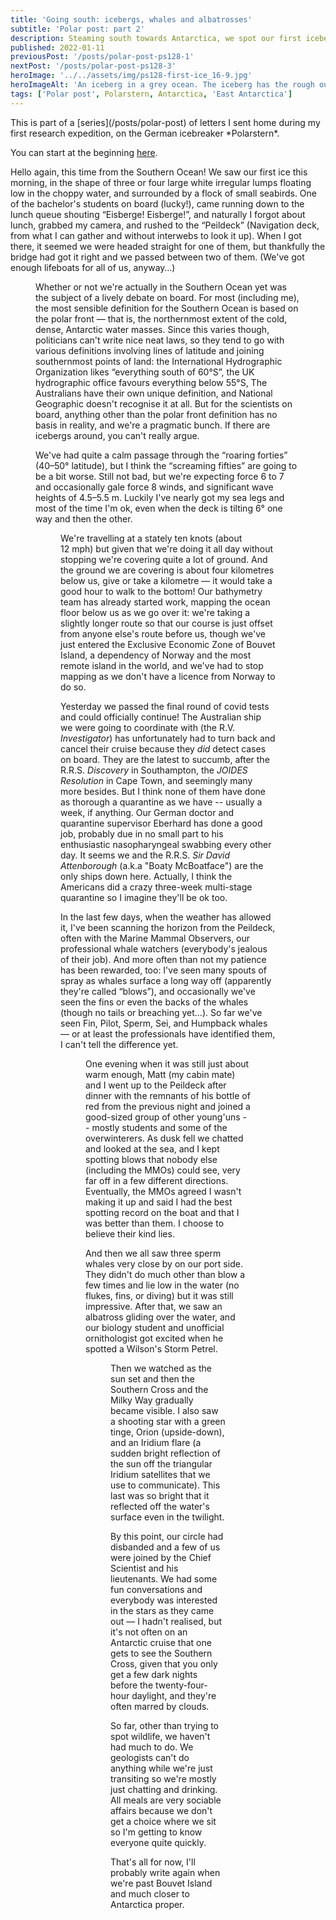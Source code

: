 ```yaml
---
title: 'Going south: icebergs, whales and albatrosses'
subtitle: 'Polar post: part 2'
description: Steaming south towards Antarctica, we spot our first icebergs and plenty of whales.
published: 2022-01-11
previousPost: '/posts/polar-post-ps128-1'
nextPost: '/posts/polar-post-ps128-3'
heroImage: '../../assets/img/ps128-first-ice_16-9.jpg'
heroImageAlt: 'An iceberg in a grey ocean. The iceberg has the rough outline of a bird lying on its back.'
tags: ['Polar post', Polarstern, Antarctica, 'East Antarctica']
---
```



<InfoBox>
This is part of a [series](/posts/polar-post) of letters I sent home during my first research expedition, on the German icebreaker *Polarstern*.

You can start at the beginning [here](/posts/polar-post-ps128-1).
</InfoBox>


Hello again, this time from the Southern Ocean! We saw our first ice this morning, in the shape of three or four large white irregular lumps floating low in the choppy water, and surrounded by a flock of small seabirds. One of the bachelor's students on board (lucky!), came running down to the lunch queue shouting “Eisberge! Eisberge!”, and naturally I forgot about lunch, grabbed my camera, and rushed to the “Peildeck” (Navigation deck, from what I can gather and without interwebs to look it up). When I got there, it seemed we were headed straight for one of them, but thankfully the bridge had got it right and we passed between two of them. (We've got enough lifeboats for all of us, anyway…)


<Figure src={iceberg}  alt="Photo of an iceberg in a grey ocean with a bell in the foreground. The iceberg has the rough outline of a bird lying on its back, and the bell has 'Polarstern 1982' written on it." caption="The first ice of the expedition, with the ship's bell in the foreground." />

Whether or not we're actually in the Southern Ocean yet was the subject of a lively debate on board. For most (including me), the most sensible definition for the Southern Ocean is based on the polar front — that is, the northernmost extent of the cold, dense, Antarctic water masses. Since this varies though, politicians can't write nice neat laws, so they tend to go with various definitions involving lines of latitude and joining southernmost points of land: the International Hydrographic Organization likes “everything south of 60°S”, the UK hydrographic office favours everything below 55°S, The Australians have their own unique definition, and National Geographic doesn't recognise it at all. But for the scientists on board, anything other than the polar front definition has no basis in reality, and we're a pragmatic bunch. If there are icebergs around, you can't really argue.

We've had quite a calm passage through the “roaring forties” (40–50° latitude), but I think the “screaming fifties” are going to be a bit worse. Still not bad, but we're expecting force 6 to 7 and occasionally gale force 8 winds, and significant wave heights of 4.5–5.5 m. Luckily I've nearly got my sea legs and most of the time I'm ok, even when the deck is tilting 6° one way and then the other.


<Figure src={winchCabin}  alt="View of the choppy sea through the windows of a cabin with two seats and lots of screens and dials." caption="The winch operator's cabin, a good place to sit and watch the sea passing by – as long as nothing's happening on the working deck." />

We're travelling at a stately ten knots (about 12 mph) but given that we're doing it all day without stopping we're covering quite a lot of ground. And the ground we are covering is about four kilometres below us, give or take a kilometre — it would take a good hour to walk to the bottom! Our bathymetry team has already started work, mapping the ocean floor below us as we go over it: we're taking a slightly longer route so that our course is just offset from anyone else's route before us, though we've just entered the Exclusive Economic Zone of Bouvet Island, a dependency of Norway and the most remote island in the world, and we've had to stop mapping as we don't have a licence from Norway to do so.

Yesterday we passed the final round of covid tests and could officially continue! The Australian ship we were going to coordinate with (the R.V. *Investigator*) has unfortunately had to turn back and cancel their cruise because they *did* detect cases on board. They are the latest to succumb, after the R.R.S. *Discovery* in Southampton, the *JOIDES Resolution* in Cape Town, and seemingly many more besides. But I think none of them have done as thorough a quarantine as we have -- usually a week, if anything. Our German doctor and quarantine supervisor Eberhard has done a good job, probably due in no small part to his enthusiastic nasopharyngeal swabbing every other day. It seems we and the R.R.S. *Sir David Attenborough* (a.k.a "Boaty McBoatface") are the only ships down here. Actually, I think the Americans did a crazy three-week multi-stage quarantine so I imagine they'll be ok too.

In the last few days, when the weather has allowed it, I've been scanning the horizon from the Peildeck, often with the Marine Mammal Observers, our professional whale watchers (everybody's jealous of their job). And more often than not my patience has been rewarded, too: I've seen many spouts of spray as whales surface a long way off (apparently they're called “blows”), and occasionally we've seen the fins or even the backs of the whales (though no tails or breaching yet…). So far we've seen Fin, Pilot, Sperm, Sei, and Humpback whales — or at least the professionals have identified them, I can't tell the difference yet.


<Figure wide src={humpback}  alt="Photo of a dark whale in blue water. There is spray coming out of the whale's blowhole" caption="A humpback whale blowing, seen from Polarstern in the South Atlantic." />

One evening when it was still just about warm enough, Matt (my cabin mate) and I went up to the Peildeck after dinner with the remnants of his bottle of red from the previous night and joined a good-sized group of other young'uns -- mostly students and some of the overwinterers. As dusk fell we chatted and looked at the sea, and I kept spotting blows that nobody else (including the MMOs) could see, very far off in a few different directions. Eventually, the MMOs agreed I wasn't making it up and said I had the best spotting record on the boat and that I was better than them. I choose to believe their kind lies.

And then we all saw three sperm whales very close by on our port side. They didn't do much other than blow a few times and lie low in the water (no flukes, fins, or diving) but it was still impressive. After that, we saw an albatross gliding over the water, and our biology student and unofficial ornithologist got excited when he spotted a Wilson's Storm Petrel.


<Figure src={albatross}  alt="Photo of a wandering albatross: a large white bird with a pale orange bill and black wingtips flying low over deep blue water." caption="A Wandering Albatross: frequent companions over the course of the expedition." credit="Christian Rohleder (CC-BY-SA)" />

Then we watched as the sun set and then the Southern Cross and the Milky Way gradually became visible. I also saw a shooting star with a green tinge, Orion (upside-down), and an Iridium flare (a sudden bright reflection of the sun off the triangular Iridium satellites that we use to communicate). This last was so bright that it reflected off the water's surface even in the twilight. 

By this point, our circle had disbanded and a few of us were joined by the Chief Scientist and his lieutenants. We had some fun conversations and everybody was interested in the stars as they came out — I hadn't realised, but it's not often on an Antarctic cruise that one gets to see the Southern Cross, given that you only get a few dark nights before the twenty-four-hour daylight, and they're often marred by clouds.

So far, other than trying to spot wildlife, we haven't had much to do. We geologists can't do anything while we're just transiting so we're mostly just chatting and drinking. All meals are very sociable affairs because we don't get a choice where we sit so I'm getting to know everyone quite quickly.

That's all for now, I'll probably write again when we're past Bouvet Island and much closer to Antarctica proper.
